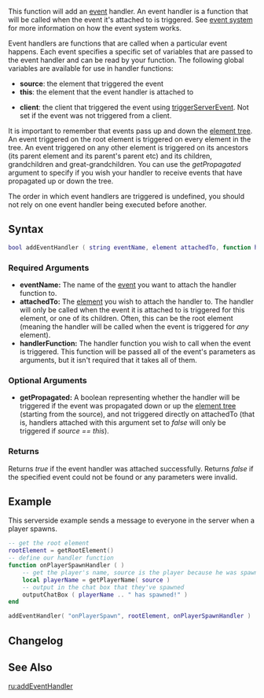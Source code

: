  
{{Server client function}} 
{{Note_box|It is strongly advised that you do not use the same name for your handler function as the event name, as this can lead to confusion if multiple handler functions are used.}}
This function will add an [[/event.md|event]] handler. An event handler is a function that will be called when the event it's attached to is triggered. See [[/event system.md|event system]] for more information on how the event system works.

Event handlers are functions that are called when a particular event happens. Each event specifies a specific set of variables that are passed to the event handler and can be read by your function. The following global variables are available for use in handler functions:
*'''source''': the element that triggered the event
*'''this''': the element that the event handler is attached to
<!-- no worky
*'''sourceResource''': the resource that triggered the event
*'''sourceResourceRoot''': the root element of the resource that triggered the event
-->
*'''client''': the client that triggered the event using [[/triggerServerEvent.md|triggerServerEvent]]. Not set if the event was not triggered from a client.
{{New_feature|3|1.0|
*'''eventName''': the name of the event which triggered the handler function.
}}

It is important to remember that events pass up and down the [[/element tree.md|element tree]]. An event triggered on the root element is triggered on every element in the tree. An event triggered on any other element is triggered on its ancestors (its parent element and its parent's parent etc) and its children, grandchildren and great-grandchildren. You can use the ''getPropagated'' argument to specify if you wish your handler to receive events that have propagated up or down the tree.

The order in which event handlers are triggered is undefined, you should not rely on one event handler being executed before another.
{{Note|See [[/Script security.md|Script security]] for tips on preventing cheaters when using events and element data}}
==Syntax== 
<syntaxhighlight lang="lua">
bool addEventHandler ( string eventName, element attachedTo, function handlerFunction, [ bool getPropagated = true, string priority = "normal" ] )    
</syntaxhighlight> 

===Required Arguments=== 
*'''eventName:''' The name of the [[/event.md|event]] you want to attach the handler function to.
*'''attachedTo:''' The [[/element.md|element]] you wish to attach the handler to. The handler will only be called when the event it is attached to is triggered for this element, or one of its children. Often, this can be the root element (meaning the handler will be called when the event is triggered for ''any'' element).
*'''handlerFunction:''' The handler function you wish to call when the event is triggered. This function will be passed all of the event's parameters as arguments, but it isn't required that it takes all of them.

===Optional Arguments===
*'''getPropagated:''' A boolean representing whether the handler will be triggered if the event was propagated down or up the [[/element tree.md|element tree]] (starting from the source), and not triggered directly on attachedTo (that is, handlers attached with this argument set to ''false'' will only be triggered if ''source == this'').
{{New_feature|3.0131|1.3.1|
*'''priority :''' A string representing the trigger order priority relative to other event handlers of the same name. Possible values are:
**'''"high"'''
**'''"normal"'''
**'''"low"'''
''It is also possible to add finer priority control by appending a positive or negative number to the priority string. For example (in priority order for reference): "high+4" "high" "high-1" "normal-6" "normal-7" "low+1" "low" "low-1"''
'''Important note:''' Anything bound to a specific element will be run before other handlers that are bound to something higher in the element tree (like root) This means that "high+10" bound to root won't trigger before "normal" bound directly to an element.
}}

===Returns===
Returns ''true'' if the event handler was attached successfully. Returns ''false'' if the specified event could not be found or any parameters were invalid.

==Example==
<section name="Server" class="server" show="true">
This serverside example sends a message to everyone in the server when a player spawns.
<syntaxhighlight lang="lua">
-- get the root element
rootElement = getRootElement()
-- define our handler function
function onPlayerSpawnHandler ( )
	-- get the player's name, source is the player because he was spawned
	local playerName = getPlayerName( source )
	-- output in the chat box that they've spawned
	outputChatBox ( playerName .. " has spawned!" )
end

addEventHandler( "onPlayerSpawn", rootElement, onPlayerSpawnHandler )
</syntaxhighlight>
</section>

==Changelog==
{{ChangelogHeader}}
{{ChangelogItem|1.3.0-9.03795|Added priority argument}}

==See Also==
{{Event_functions}}
[[/ru:addEventHandler.md|ru:addEventHandler]]
